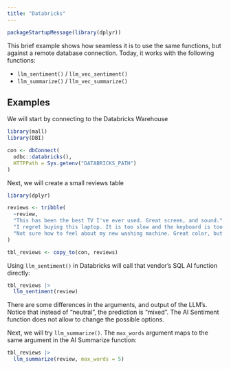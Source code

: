 ```yaml
---
title: "Databricks"
---
```



```r
packageStartupMessage(library(dplyr))
```

This brief example shows how seamless it is to use the same functions,
but against a remote database connection. Today, it works with the following
functions:

- `llm_sentiment()` / `llm_vec_sentiment()`
- `llm_summarize()` / `llm_vec_summarize()`

## Examples

We will start by connecting to the Databricks Warehouse

```r
library(mall)
library(DBI)

con <- dbConnect(
  odbc::databricks(),
  HTTPPath = Sys.getenv("DATABRICKS_PATH")
)
```

Next, we will create a small reviews table

```r
library(dplyr)

reviews <- tribble(
  ~review,
  "This has been the best TV I've ever used. Great screen, and sound.",
  "I regret buying this laptop. It is too slow and the keyboard is too noisy",
  "Not sure how to feel about my new washing machine. Great color, but hard to figure"
)

tbl_reviews <- copy_to(con, reviews)
```

Using `llm_sentiment()` in Databricks will call that vendor's SQL AI function
directly:

```r
tbl_reviews |>
  llm_sentiment(review)
```

There are some differences in the arguments, and output of the LLM's. Notice
that instead of "neutral", the prediction is "mixed".  The AI Sentiment function
does not allow to change the possible options.

Next, we will try `llm_summarize()`. The `max_words` argument maps to the same
argument in the AI Summarize function:

```r
tbl_reviews |>
  llm_summarize(review, max_words = 5)
```
